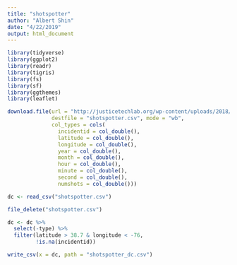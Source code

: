 ```yaml
---
title: "shotspotter"
author: "Albert Shin"
date: "4/22/2019"
output: html_document
---
```


```r
library(tidyverse)
library(ggplot2)
library(readr)
library(tigris)
library(fs)
library(sf)
library(ggthemes)
library(leaflet)
```

```r
download.file(url = "http://justicetechlab.org/wp-content/uploads/2018/05/washington_dc_2006to2017.csv",
              destfile = "shotspotter.csv", mode = "wb",
              col_types = cols(
                incidentid = col_double(),
                latitude = col_double(),
                longitude = col_double(),
                year = col_double(),
                month = col_double(),
                hour = col_double(),
                minute = col_double(),
                second = col_double(),
                numshots = col_double()))

dc <- read_csv("shotspotter.csv")

file_delete("shotspotter.csv")

dc <- dc %>% 
  select(-type) %>%
  filter(latitude > 38.7 & longitude < -76,
         !is.na(incidentid))

write_csv(x = dc, path = "shotspotter_dc.csv")
```

